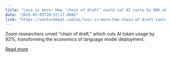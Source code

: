 ```yaml
---
title: "Less is more: How ‘chain of draft’ could cut AI costs by 90% while improving performance"
date: "2025-03-03T20:52:17.000Z"
link: "https://venturebeat.com/ai/less-is-more-how-chain-of-draft-could-cut-ai-costs-by-90-while-improving-performance/"
---
```


Zoom researchers unveil "chain of draft," which cuts AI token usage by 92%, transforming the economics of language model deployment.

[Read more](https://venturebeat.com/ai/less-is-more-how-chain-of-draft-could-cut-ai-costs-by-90-while-improving-performance/)
